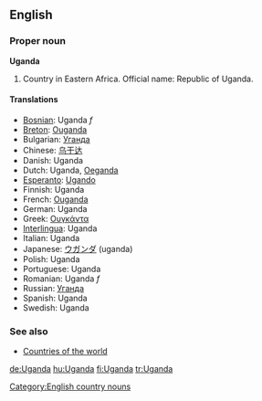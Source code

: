 ==English==
===Proper noun===
'''Uganda'''

# Country in Eastern Africa. Official name: Republic of Uganda.

====Translations====
*[[Bosnian]]: Uganda ''f''
*[[Breton]]: [[Ouganda]]
*Bulgarian: [[Уганда]]
*Chinese: [[乌干达]]
*Danish: Uganda
*Dutch: Uganda, [[Oeganda]]
*[[Esperanto]]: [[Ugando]]
*Finnish: Uganda
*French: [[Ouganda]]
*German: Uganda
*Greek: [[Ουγκάντα]]
*[[Interlingua]]: Uganda
*Italian: Uganda
*Japanese: [[ウガンダ]] (uganda)
*Polish: Uganda
*Portuguese: Uganda
*Romanian: Uganda ''f''
*Russian: [[Уганда]]
*Spanish: Uganda
*Swedish: Uganda

===See also===
*[[Countries of the world]]
[[Category:English country nouns]]

[[de:Uganda]]
[[hu:Uganda]]
[[fi:Uganda]]
[[tr:Uganda]]